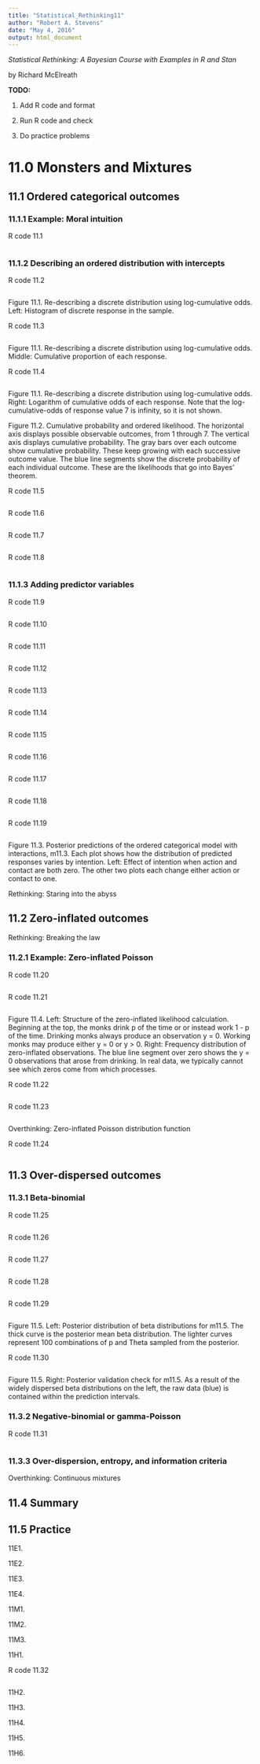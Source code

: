 ```yaml
---
title: "Statistical_Rethinking11"
author: "Robert A. Stevens"
date: "May 4, 2016"
output: html_document
---
```


*Statistical Rethinking: A Bayesian Course with Examples in R and Stan*

by Richard McElreath

**TODO:**

1. Add R code and format

2. Run R code and check

3. Do practice problems

# 11.0 Monsters and Mixtures  

## 11.1 Ordered categorical outcomes  

### 11.1.1 Example: Moral intuition

R code 11.1
```r

```

### 11.1.2 Describing an ordered distribution with intercepts

R code 11.2
```r

```

Figure 11.1. Re-describing a discrete distribution using log-cumulative odds. Left: Histogram of discrete response in the sample. 

R code 11.3
```r

```

Figure 11.1. Re-describing a discrete distribution using log-cumulative odds. Middle: Cumulative proportion of each response. 

R code 11.4
```r

```

Figure 11.1. Re-describing a discrete distribution using log-cumulative odds. Right: Logarithm of cumulative odds of each response. Note that the log-cumulative-odds of response value 7 is infinity, so it is not shown.

Figure 11.2. Cumulative probability and ordered likelihood. The horizontal axis displays possible observable outcomes, from 1 through 7. The vertical axis displays cumulative probability. The gray bars over each outcome show cumulative probability. These keep growing with each successive outcome value. The blue line segments show the discrete probability of each individual outcome. These are the likelihoods that go into Bayes' theorem.

R code 11.5
```r

```

R code 11.6
```r

```

R code 11.7
```r

```

R code 11.8
```r

```

### 11.1.3 Adding predictor variables

R code 11.9
```r

```

R code 11.10
```r

```

R code 11.11
```r

```

R code 11.12
```r

```

R code 11.13
```r

```

R code 11.14
```r

```

R code 11.15
```r

```

R code 11.16
```r

```

R code 11.17
```r

```

R code 11.18
```r

```

R code 11.19
```r

```

Figure 11.3. Posterior predictions of the ordered categorical model with interactions, m11.3. Each plot shows how the distribution of predicted responses varies by intention. Left: Effect of intention when action and contact are both zero. The other two plots each change either action or contact to one.

Rethinking: Staring into the abyss

## 11.2 Zero-inflated outcomes  

Rethinking: Breaking the law

### 11.2.1 Example: Zero-inflated Poisson

R code 11.20
```r

```

R code 11.21
```r

```

Figure 11.4. Left: Structure of the zero-inflated likelihood calculation. Beginning at the top, the monks drink p of the time or or instead work 1 - p of the time. Drinking monks always produce an observation y = 0. Working monks may produce either y = 0 or y > 0. Right: Frequency distribution of zero-inflated observations. The blue line segment over zero shows the y = 0 observations that arose from drinking. In real data, we typically cannot see which zeros come from which processes.

R code 11.22
```r

```

R code 11.23
```r

```

Overthinking: Zero-inflated Poisson distribution function

R code 11.24
```r

```

## 11.3 Over-dispersed outcomes  

### 11.3.1 Beta-binomial

R code 11.25
```r

```

R code 11.26
```r

```

R code 11.27
```r

```

R code 11.28
```r

```

R code 11.29
```r

```

Figure 11.5. Left: Posterior distribution of beta distributions for m11.5. The thick curve is the posterior mean beta distribution. The lighter curves represent 100 combinations of p and Theta sampled from the posterior.

R code 11.30
```r

```

Figure 11.5. Right: Posterior validation check for m11.5. As a result of the widely dispersed beta distributions on the left, the raw data (blue) is contained within the prediction intervals.

### 11.3.2 Negative-binomial or gamma-Poisson

R code 11.31
```r

```

### 11.3.3 Over-dispersion, entropy, and information criteria

Overthinking: Continuous mixtures

## 11.4 Summary  

## 11.5 Practice  

11E1.

11E2.

11E3.

11E4.

11M1.

11M2.

11M3.

11H1.

R code 11.32
```r

```

11H2.

11H3.

11H4.

11H5.

11H6.
